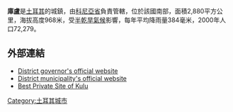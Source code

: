 '''庫盧'''是[[土耳其|土耳其]]的城鎮，由[[科尼亞省|科尼亞省]]負責管轄，位於該國南部，面積2,880平方公里，海拔高度968米，受[[半乾旱氣候|半乾旱氣候]]影響，每年平均降雨量384毫米，2000年人口72,279。

==外部連結==
* [http://www.kulu.gov.tr/ District governor's official website] {{Wayback|url=http://www.kulu.gov.tr/ |date=20081222201903 }} {{tr icon}}
* [http://www.kulu.bel.tr/ District municipality's official website] {{Wayback|url=http://www.kulu.bel.tr/ |date=20090428021932 }} {{tr icon}}
* [http://www.kululuyuz.biz/ Best Private Site of Kulu] {{Wayback|url=http://www.kululuyuz.biz/ |date=20220131055003 }} {{tr icon}}

{{coord|39|05|21|N|33|04|50|E|region:TR_type:city|display=title}}

{{Turkey-geo-stub}}
[[Category:土耳其城市|Category:土耳其城市]]